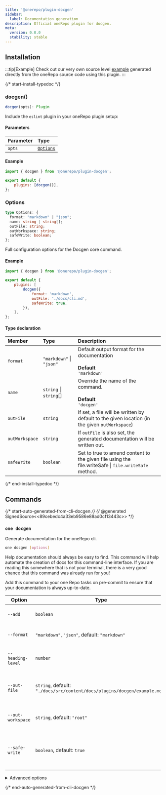```yaml
---
title: '@onerepo/plugin-docgen'
sidebar:
  label: Documentation generation
description: Official oneRepo plugin for docgen.
meta:
  version: 0.0.0
  stability: stable
---
```



## Installation

<NpmToYarn script="npm install --save-dev @onerepo/plugin-docgen" />

:::tip[Example]
Check out our very own source level [example](example/) generated directly from the oneRepo source code using this plugin.
:::

{/* start-install-typedoc */}

### docgen()

```ts
docgen(opts): Plugin
```

Include the `eslint` plugin in your oneRepo plugin setup:

#### Parameters

| Parameter | Type                  |
| :-------- | :-------------------- |
| `opts`    | [`Options`](#options) |

#### Example

```js title="onerepo.config.ts" {1,4}
import { docgen } from '@onerepo/plugin-docgen';

export default {
	plugins: [docgen()],
};
```

### Options

```ts
type Options: {
  format: "markdown" | "json";
  name: string | string[];
  outFile: string;
  outWorkspace: string;
  safeWrite: boolean;
};
```

Full configuration options for the Docgen core command.

#### Example

```js title="onerepo.config.ts"
import { docgen } from '@onerepo/plugin-docgen';

export default {
	plugins: [
		docgen({
			format: 'markdown',
			outFile: './docs/cli.md',
			safeWrite: true,
		}),
	],
};
```

#### Type declaration

| Member         | Type                     | Description                                                                                         |
| :------------- | :----------------------- | :-------------------------------------------------------------------------------------------------- |
| `format`       | `"markdown"` \| `"json"` | Default output format for the documentation<br /><br />**Default**<br />`'markdown'`                |
| `name`         | `string` \| `string`[]   | Override the name of the command.<br /><br />**Default**<br />`'docgen'`                            |
| `outFile`      | `string`                 | If set, a file will be written by default to the given location (in the given `outWorkspace`)       |
| `outWorkspace` | `string`                 | If `outFile` is also set, the generated documentation will be written out.                          |
| `safeWrite`    | `boolean`                | Set to true to amend content to the given file using the file.writeSafe \| `file.writeSafe` method. |

{/* end-install-typedoc */}

## Commands

{/* start-auto-generated-from-cli-docgen */}
{/* @generated SignedSource<<89cebedc4a33eb9586e88ad0cf13443c>> */}

### `one docgen`

Generate documentation for the oneRepo cli.

```sh
one docgen [options]
```

Help documentation should always be easy to find. This command will help automate the creation of docs for this command-line interface. If you are reading this somewhere that is not your terminal, there is a very good chance that this command was already run for you!

Add this command to your one Repo tasks on pre-commit to ensure that your documentation is always up-to-date.

| Option            | Type                                                                      | Description                                                                | Required |
| ----------------- | ------------------------------------------------------------------------- | -------------------------------------------------------------------------- | -------- |
| `--add`           | `boolean`                                                                 | Add the output file to the git stage                                       |          |
| `--format`        | `"markdown"`, `"json"`, default: `"markdown"`                             | Output format for documentation                                            |          |
| `--heading-level` | `number`                                                                  | Heading level to start at for Markdown output                              |          |
| `--out-file`      | `string`, default: `"./docs/src/content/docs/plugins/docgen/example.mdx"` | File to write output to. If not provided, stdout will be used              |          |
| `--out-workspace` | `string`, default: `"root"`                                               | Workspace name to write the --out-file to                                  |          |
| `--safe-write`    | `boolean`, default: `true`                                                | Write documentation to a portion of the file with start and end sentinels. |          |

<details>

<summary>Advanced options</summary>

| Option      | Type     | Description                                              | Required |
| ----------- | -------- | -------------------------------------------------------- | -------- |
| `--command` | `string` | Start at the given command, skip the root and any others |          |

</details>

{/* end-auto-generated-from-cli-docgen */}
